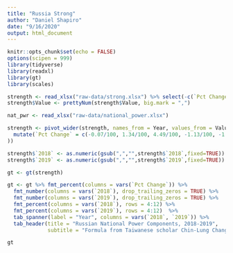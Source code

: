 ```yaml
---
title: "Russia Strong"
author: "Daniel Shapiro"
date: "9/16/2020"
output: html_document
---
```


```r
knitr::opts_chunk$set(echo = FALSE)
options(scipen = 999)
library(tidyverse)
library(readxl)
library(gt)
library(scales)
```

```r
strength <- read_xlsx("raw-data/strong.xlsx") %>% select(-c(`Pct Change`, Country))
strength$Value <- prettyNum(strength$Value, big.mark = ",")

nat_pwr <- read_xlsx("raw-data/national_power.xlsx")

strength <- pivot_wider(strength, names_from = Year, values_from = Value) %>%
  mutate(`Pct Change` = c(-0.07/100, 1.34/100, 4.49/100, -1.13/100, -1.55/100, 0.94/100, -0.43/100, -0.54/100, -4.49/100, -0.97/100, -0.59/100, -0.77/100
))

strength$`2018` <- as.numeric(gsub(",","",strength$`2018`,fixed=TRUE))
strength$`2019` <- as.numeric(gsub(",","",strength$`2019`,fixed=TRUE)) 
```

```r
gt <- gt(strength)

gt <- gt %>% fmt_percent(columns = vars(`Pct Change`)) %>%
  fmt_number(columns = vars(`2018`), drop_trailing_zeros = TRUE) %>%
  fmt_number(columns = vars(`2019`), drop_trailing_zeros = TRUE) %>%
  fmt_percent(columns = vars(`2018`), rows = 4:12) %>%
  fmt_percent(columns = vars(`2019`), rows = 4:12)  %>%
  tab_spanner(label = "Year", columns = vars(`2018`, `2019`)) %>%
  tab_header(title = "Russian National Power Components, 2018-2019",
             subtitle = "Formula from Taiwanese scholar Chin-Lung Chang")

gt
```

